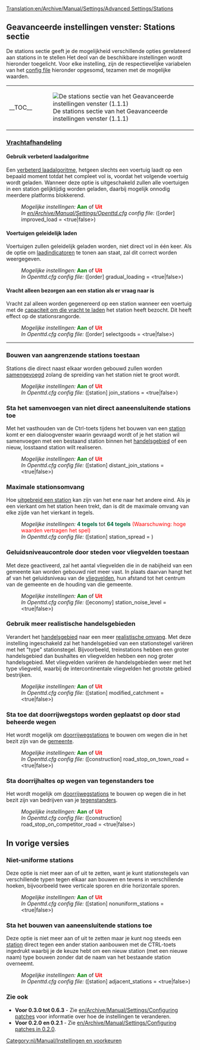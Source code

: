 [[Translation:en/Archive/Manual/Settings/Advanced Settings/Stations]]
{{nl/Archive/Manual/Settings/Geavanceerde instellingen}}

==Geavanceerde instellingen venster: Stations sectie==
De stations sectie geeft je de mogelijkheid verschillende opties gerelateerd aan stations in te stellen Het deol van de beschikbare instellingen wordt hieronder toegelicht. Voor elke instelling, zijn de respectievelijke variabelen van het [[en/Archive/Manual/Settings/Openttd.cfg|config file]] hieronder opgesomd, tezamen met de mogelijke waarden.
{| align="center"
|- valign="top"
|__TOC__
|[[File:nl/Archive/Manual/Settings/GI stations.png|frame|left|De stations sectie van het Geavanceerde instellingen venster (1.1.1)]]
|}

===<u>Vrachtafhandeling</u>===
====Gebruik verbeterd laadalgoritme====
{{nl/Kenmerken|Old|align="right"|text=(0.3.5)}}
Een [[en/Archive/Manual/Settings/Improved Loading|verbeterd laadalgoritme]], hetgeen slechts een voertuig laadt op een bepaald moment totdat het compleet vol is, voordat het volgende voertuig wordt geladen. Wanneer deze optie is uitgeschakeld zullen alle voertuigen in een station gelijktijdig worden geladen, daarbij mogelijk onnodig meerdere platforms blokkerend.
:''Mogelijke instellingen:'' <span style="color:green">'''Aan'''</span> of <span style="color:red">'''Uit'''</span>
:''In [[en/Archive/Manual/Settings/Openttd.cfg]] config file:'' ([order] improved_load = <true|false>) 
{{en/-}}
====Voertuigen geleidelijk laden====
{{nl/Kenmerken|0.5|align="right"|text=(0.5.0)}}
Voertuigen zullen geleidelijk geladen worden, niet direct vol in één keer. Als de optie om [[nl/Archive/Manual/Laadindicatoren|laadindicatoren]] te tonen aan staat, zal dit correct worden weergegeven.
:''Mogelijke instellingen:'' <span style="color:green">'''Aan'''</span> of <span style="color:red">'''Uit'''</span>
:''In Openttd.cfg config file:'' ([order] gradual_loading = <true|false>) 
{{en/-}}
====Vracht alleen bezorgen aan een station als er vraag naar is====
{{nl/Kenmerken|Old|align="right"|text=(0.2.0)}}
Vracht zal alleen worden gegenereerd op een station wanneer een voertuig met de [[en/Archive/Manual/Settings/Select goods|capaciteit om die vracht te laden]] het station heeft bezocht. Dit heeft effect op de stationsrangorde.
:''Mogelijke instellingen:'' <span style="color:green">'''Aan'''</span> of <span style="color:red">'''Uit'''</span>
:''In Openttd.cfg config file:'' ([order] selectgoods = <true|false>)
{{en/-}}
----
===Bouwen van aangrenzende stations toestaan===
{{nl/Kenmerken|Old|align="right"|text=(0.2.0)}}
Stations die direct naast elkaar worden gebouwd zullen worden [[nl/Archive/Manual/Settings/Samenvoegen treinstations|samengevoegd]] zolang de spreiding van het station niet te groot wordt.
:''Mogelijke instellingen:'' <span style="color:green">'''Aan'''</span> of <span style="color:red">'''Uit'''</span>
:''In Openttd.cfg config file:'' ([station] join_stations = <true|false>)
{{en/-}}
===Sta het samenvoegen van niet direct aaneensluitende stations toe===
{{nl/Kenmerken|0.7|align="right"|text=(0.7.0)}}
Met het vasthouden van de Ctrl-toets tijdens het bouwen van een [[nl/Station|station]] komt er een dialoogvenster waarin gevraagd wordt of je het station wil samenvoegen met een bestaand station binnen het [[nl/Manual/Handelsgebied|handelsgebied]] of een nieuw, losstaand station wilt realiseren.
:''Mogelijke instellingen:'' <span style="color:green">'''Aan'''</span> of <span style="color:red">'''Uit'''</span>
:''In Openttd.cfg config file:'' ([station] distant_join_stations = <true|false>)
{{en/-}}
===Maximale stationsomvang===
{{nl/Kenmerken|Old|align="right"|text=(0.3.2)}}
Hoe [[en/Archive/Manual/Settings/Change station spread|uitgebreid een station]] kan zijn van het ene naar het andere eind. Als je een vierkant om het station heen trekt, dan is dit de maximale omvang van elke zijde van het vierkant in tegels.
:''Mogelijke instellingen:'' <span style="color:#00693E">'''4 tegels'''</span> tot <span style="color:#00693E">'''64 tegels'''</span> <span style="color:red">(Waarschuwing: hoge waarden vertragen het spel)</span>
:''In Openttd.cfg config file:'' ([station] station_spread = <num_val>)
{{en/-}}
===Geluidsniveaucontrole door steden voor vliegvelden toestaan===
{{nl/Kenmerken|0.7|align="right"|text=(0.7.0)}}
Met deze geactiveerd, zal het aantal vliegvelden die in de nabijheid van een gemeente kan worden gebouwd niet meer vast. In plaats daarvan hangt het af van het geluidsniveau van de [[nl/Vliegvelden|vliegvelden]], hun afstand tot het centrum van de gemeente en de houding van die gemeente. 
:''Mogelijke instellingen:'' <span style="color:green">'''Aan'''</span> of <span style="color:red">'''Uit'''</span>
:''In Openttd.cfg config file:'' ([economy] station_noise_level = <true|false>)
{{en/-}}
===Gebruik meer realistische handelsgebieden===
{{nl/Kenmerken|Old|align="right"|text=(0.3.5)}}
Verandert het [[nl/Manual/Handelsgebied|handelsgebied]] naar een meer [[en/Archive/Manual/Settings/Modified catchment|realistische omvang]]. Met deze instelling ingeschakeld zal het handelsgebied van een stationstegel variëren met het "type" stationstegel. Bijvoorbeeld, treinstations hebben een groter handelsgebied dan bushaltes en vliegvelden hebben een nog groter handelsgebied. Met vliegvelden variëren de handelsgebieden weer met het type vliegveld, waarbij de intercontinentale vliegvelden het grootste gebied bestrijken.
:''Mogelijke instellingen:'' <span style="color:green">'''Aan'''</span> of <span style="color:red">'''Uit'''</span>
:''In Openttd.cfg config file:'' ([station] modified_catchment = <true|false>)
{{en/-}}
===Sta toe dat doorrijwegstops worden geplaatst op door stad beheerde wegen===
{{nl/Kenmerken|0.6|align="right"|text=(0.6.0)}}
Het wordt mogelijk om [[nl/Manual/Doorrijwegstations|doorrijwegstations]] te bouwen om wegen die in het bezit zijn van de [[nl/Manual/Gemeente|gemeente]].
:''Mogelijke instellingen:'' <span style="color:green">'''Aan'''</span> of <span style="color:red">'''Uit'''</span>
:''In Openttd.cfg config file:'' ([construction] road_stop_on_town_road = <true|false>) 
{{en/-}}
===Sta doorrijhaltes op wegen van tegenstanders toe===
{{nl/Kenmerken|0.7|align="right"|text=(0.7.0)}}
Het wordt mogelijk om [[nl/Manual/Doorrijwegstations|doorrijwegstations]] te bouwen op wegen die in het bezit zijn van bedrijven van je [[nl/Archive/Manual/Settings/Geavanceerde instellingen/Tegenstanders|tegenstanders]].
:''Mogelijke instellingen:'' <span style="color:green">'''Aan'''</span> of <span style="color:red">'''Uit'''</span>
:''In Openttd.cfg config file:'' ([construction] road_stop_on_competitor_road = <true|false>)
{{en/-}}

==In vorige versies==
===Niet-uniforme stations===
{{nl/Kenmerken periode|0.3|1.0|align="right"|text=(0.3.0 t/m 1.0.0)}}
Deze optie is niet meer aan of uit te zetten, want je kunt stationstegels van verschillende typen tegen elkaar aan bouwen en tevens in verschillende hoeken, bijvoorbeeld twee verticale sporen en drie horizontale sporen.
:''Mogelijke instellingen:'' <span style="color:green">'''Aan'''</span> of <span style="color:red">'''Uit'''</span>
:''In Openttd.cfg config file:'' ([station] nonuniform_stations = <true|false>) 
{{en/-}}
===Sta het bouwen van aaneensluitende stations toe===
{{nl/Kenmerken periode|0.6|1.0|align="right"|text=(0.6.0 t/m 1.0.0)}}
Deze optie is niet meer aan of uit te zetten maar je kunt nog steeds een [[nl/Station|station]] direct tegen een ander station aanbouwen met de CTRL-toets ingedrukt waarbij je de keuze hebt om een nieuw station (met een nieuwe naam) type bouwen zonder dat de naam van het bestaande station overneemt.
:''Mogelijke instellingen:'' <span style="color:green">'''Aan'''</span> of <span style="color:red">'''Uit'''</span>
:''In Openttd.cfg config file:'' ([station] adjacent_stations = <true|false>)
{{en/-}}

===Zie ook===
*'''Voor 0.3.0 tot 0.6.3''' - Zie [[en/Archive/Manual/Settings/Configuring patches]] voor informatie over hoe de instellingen te veranderen.
*'''Voor 0.2.0 en 0.2.1''' - Zie [[en/Archive/Manual/Settings/Configuring patches in 0.2.0]].

[[Category:nl/Manual/Instellingen en voorkeuren]]